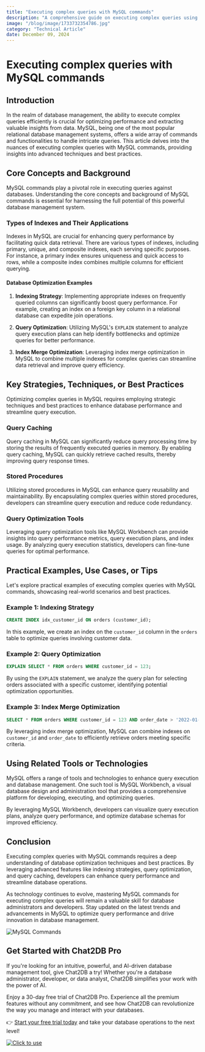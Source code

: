 ```yaml
---
title: "Executing complex queries with MySQL commands"
description: "A comprehensive guide on executing complex queries using MySQL commands, covering advanced techniques and best practices."
image: "/blog/image/1733732354786.jpg"
category: "Technical Article"
date: December 09, 2024
---
```


# Executing complex queries with MySQL commands

## Introduction

In the realm of database management, the ability to execute complex queries efficiently is crucial for optimizing performance and extracting valuable insights from data. MySQL, being one of the most popular relational database management systems, offers a wide array of commands and functionalities to handle intricate queries. This article delves into the nuances of executing complex queries with MySQL commands, providing insights into advanced techniques and best practices.

## Core Concepts and Background

MySQL commands play a pivotal role in executing queries against databases. Understanding the core concepts and background of MySQL commands is essential for harnessing the full potential of this powerful database management system.

### Types of Indexes and Their Applications

Indexes in MySQL are crucial for enhancing query performance by facilitating quick data retrieval. There are various types of indexes, including primary, unique, and composite indexes, each serving specific purposes. For instance, a primary index ensures uniqueness and quick access to rows, while a composite index combines multiple columns for efficient querying.

#### Database Optimization Examples

1. **Indexing Strategy**: Implementing appropriate indexes on frequently queried columns can significantly boost query performance. For example, creating an index on a foreign key column in a relational database can expedite join operations.

2. **Query Optimization**: Utilizing MySQL's `EXPLAIN` statement to analyze query execution plans can help identify bottlenecks and optimize queries for better performance.

3. **Index Merge Optimization**: Leveraging index merge optimization in MySQL to combine multiple indexes for complex queries can streamline data retrieval and improve query efficiency.

## Key Strategies, Techniques, or Best Practices

Optimizing complex queries in MySQL requires employing strategic techniques and best practices to enhance database performance and streamline query execution.

### Query Caching

Query caching in MySQL can significantly reduce query processing time by storing the results of frequently executed queries in memory. By enabling query caching, MySQL can quickly retrieve cached results, thereby improving query response times.

### Stored Procedures

Utilizing stored procedures in MySQL can enhance query reusability and maintainability. By encapsulating complex queries within stored procedures, developers can streamline query execution and reduce code redundancy.

### Query Optimization Tools

Leveraging query optimization tools like MySQL Workbench can provide insights into query performance metrics, query execution plans, and index usage. By analyzing query execution statistics, developers can fine-tune queries for optimal performance.

## Practical Examples, Use Cases, or Tips

Let's explore practical examples of executing complex queries with MySQL commands, showcasing real-world scenarios and best practices.

### Example 1: Indexing Strategy

```sql
CREATE INDEX idx_customer_id ON orders (customer_id);
```

In this example, we create an index on the `customer_id` column in the `orders` table to optimize queries involving customer data.

### Example 2: Query Optimization

```sql
EXPLAIN SELECT * FROM orders WHERE customer_id = 123;
```

By using the `EXPLAIN` statement, we analyze the query plan for selecting orders associated with a specific customer, identifying potential optimization opportunities.

### Example 3: Index Merge Optimization

```sql
SELECT * FROM orders WHERE customer_id = 123 AND order_date > '2022-01-01';
```

By leveraging index merge optimization, MySQL can combine indexes on `customer_id` and `order_date` to efficiently retrieve orders meeting specific criteria.

## Using Related Tools or Technologies

MySQL offers a range of tools and technologies to enhance query execution and database management. One such tool is MySQL Workbench, a visual database design and administration tool that provides a comprehensive platform for developing, executing, and optimizing queries.

By leveraging MySQL Workbench, developers can visualize query execution plans, analyze query performance, and optimize database schemas for improved efficiency.

## Conclusion

Executing complex queries with MySQL commands requires a deep understanding of database optimization techniques and best practices. By leveraging advanced features like indexing strategies, query optimization, and query caching, developers can enhance query performance and streamline database operations.

As technology continues to evolve, mastering MySQL commands for executing complex queries will remain a valuable skill for database administrators and developers. Stay updated on the latest trends and advancements in MySQL to optimize query performance and drive innovation in database management.

![MySQL Commands](https://example.com/mysql-commands.jpg)

## Get Started with Chat2DB Pro

If you're looking for an intuitive, powerful, and AI-driven database management tool, give Chat2DB a try! Whether you're a database administrator, developer, or data analyst, Chat2DB simplifies your work with the power of AI.

Enjoy a 30-day free trial of Chat2DB Pro. Experience all the premium features without any commitment, and see how Chat2DB can revolutionize the way you manage and interact with your databases.

👉 [Start your free trial today](https://chat2db.ai/pricing) and take your database operations to the next level!


[![Click to use](/image/blog/bg/chat2db.jpg)](https://chat2db.ai/)

